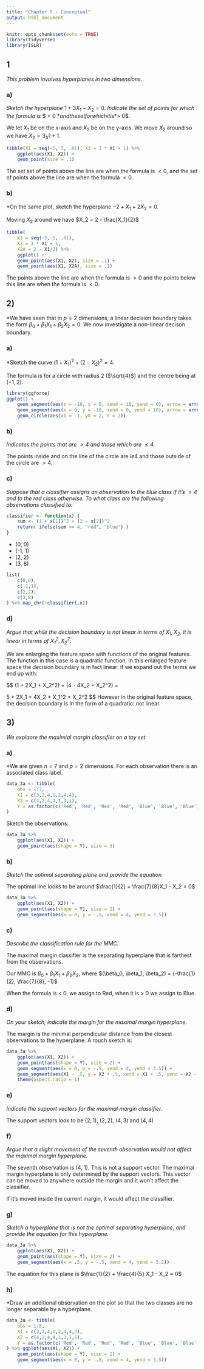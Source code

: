 ```yaml
---
title: "Chapter 5 - Conceptual"
output: html_document
---
```


```r
knitr::opts_chunk$set(echo = TRUE)
library(tidyverse)
library(ISLR)
```

## 1

*This problem involves hyperplanes in two dimensions.*

### a)

*Sketch the hyperplane* $1 + 3X_1 - X_2 = 0$. *Indicate the set of points for which the formula is *$ < 0 $*and the set for which it is *$> 0$*.*

We let $X_1$ be on the x-axis and $X_2$ be on the y-axis. We move $X_2$ around so we have $X_2 = 3_X1 + 1$.

```r
tibble(X1 = seq(-5, 5, .01), X2 = 3 * X1 + 1) %>%
    ggplot(aes(X1, X2)) +
    geom_point(size = .1)
```

The set set of points above the line are when the formula is $< 0$, and the set of points above the line are when the formula $< 0$.

### b)
*On the same plot, sketch the hyperplane $-2 + X_1 + 2X_2 = 0$.

Moving $X_2$ around we have $X_2 = 2 - \frac{X_1}{2}$

```r
tibble(
    X1 = seq(-5, 5, .01), 
    X2 = 3 * X1 + 1,
    X2A = 2 - X1/2) %>%
    ggplot() +
    geom_point(aes(X1, X2), size = .1) +
    geom_point(aes(X1, X2A), size = .1)
```

The points above the line are when the formula is $> 0$ and the points below this line are when the formula is $< 0$.

## 2)

*We have seen that in $p = 2$ dimensions, a linear decision boundary takes the form $\beta_0 + \beta_1X_1 + \beta_2X_2 = 0$. We now investigate a non-linear decison boundary.

### a)

*Sketch the curve $(1 + X_1)^2 + (2 - X_2)^2 = 4$.

The formula is for a circle with radius 2 ($\sqrt{4}$) and the centre being at $(-1, 2)$.

```r
library(ggforce)
ggplot() +
    geom_segment(aes(x = -10, y = 0, xend = 10, yend = 0), arrow = arrow()) +
    geom_segment(aes(x = 0, y = -10, xend = 0, yend = 10), arrow = arrow()) +
    geom_circle(aes(x0 = -1, y0 = 2, r = 2))
```

### b)

*Indicates the points that are $> 4$ and those which are $\le 4$.*

The points inside and on the line of the circle are $le 4$ and those outside of the circle are $> 4$.

### c)

*Suppose that a classifier assigns an observation to the blue class if it's $> 4$ and to the red class otherwise. To what class are the following observations classified to:*


```r
classifier <- function(x) {
    sum <- (1 + x[1])^2 + (2 - x[2])^2
    return( ifelse(sum <= 4, "red", "blue") )
}
```
* (0, 0)
* (-1, 1)
* (2, 2)
* (3, 8)

```r
list(
    c(0,0),
    c(-1,1),
    c(2,2),
    c(3,8)
) %>% map_chr(~classifier(.x))
```

### d)

*Argue that while the decision boundary is not linear in terms of $X_1, X_2$, it is linear in terms of $X_1^2, X_2^2$.*

We are enlarging the feature space with functions of the original features. The function in this case is a quadratic function. In this enlarged feature space the decision boundary is in fact linear: if we expand out the terms we end up with:

$$
(1 + 2X_1 + X_2^2) + (4 - 4X_2 + X_2^2) = 

5 + 2X_1 + 4X_2 + X_1^2 + X_2^2
$$
However in the original feature space, the decision boundary is in the form of a quadratic: not linear.

## 3)

*We explaore the maximial margin classifier on a toy set*

### a)

*We are given $n = 7$ and $p = 2$ dimensions. For each observation there is an associated class label.

```r
data_3a <- tibble(
    obs = 1:7,
    X1 = c(3,2,4,1,2,4,4),
    X2 = c(4,2,4,4,1,3,1),
    Y = as.factor(c('Red', 'Red', 'Red', 'Red', 'Blue', 'Blue', 'Blue'))
)
```

Sketch the observations:

```r
data_3a %>%
    ggplot(aes(X1, X2)) +
    geom_point(aes(shape = Y), size = 3)
```

### b)
*Sketch the optimal separating plane and provide the equation*

The optimal line looks to be around $\frac{1}{2} + \frac{7}{8}X_1 - X_2 = 0$

```r
data_3a %>%
    ggplot(aes(X1, X2)) +
    geom_point(aes(shape = Y), size = 2) +
    geom_segment(aes(x = 0, y = -.5, xend = 4, yend = 3.5))
```    

### c)

*Describe the classification rule for the MMC.*

The maximal margin classifier is the separating hyperplane that is farthest from the observations.

Our MMC is $\beta_0 + \beta_1X_1 + \beta_2X_2$, where $(\beta_0, \beta_1, \beta_2) = (-\frac{1}{2}, \frac{7}{8}, -1)$

When the formula is < 0, we assign to Red, when it is > 0 we assign to Blue. 

### d)

*On your sketch, indicate the margin for the maximal margin hyperplane.*

The margin is the minimal perpendicular distance from the closest observations to the hyperplane. A rouch sketch is:

```r
data_3a %>%
    ggplot(aes(X1, X2)) +
    geom_point(aes(shape = Y), size = 2) +
    geom_segment(aes(x = 0, y = -.5, xend = 4, yend = 3.5)) +
    geom_segment(aes(X1 - .5, y = X2 + .5, xend = X1 + .5, yend = X2 - .5)) +
    theme(aspect.ratio = 1)

```    

### e)

*Indicate the support vectors for the maximal margin classifier.*

The support vectors look to be $(2,1),\ (2,2),\ (4,3) \text{ and } (4,4)$

### f)

*Argue that a slight movement of the seventh observation would not affect the maximal margin hyperplane.*

The seventh observation is $(4,\ 1)$. This is not a support vector. The maximal margin hyperplane is only determined by the support vectors. This vector can be moved to anywhere outside the margin and it won't affect the classifier.

If it's moved inside the current margin, it would affect the classifier.

### g)

*Sketch a hyperplane that is not the optimal separating hyperplane, and provide the equation for this hyperplane.*

```r
data_3a %>%
    ggplot(aes(X1, X2)) +
    geom_point(aes(shape = Y), size = 2) +
    geom_segment(aes(x = .5, y = -.5, xend = 4, yend = 3.2))
```    

The equation for this plane is $\frac{1}{2} + \frac{4}{5} X_1 - X_2 = 0$

### h)

*Draw an additional observation on the plot so that the two classes are no longer separable by a hyperplane.

```r
data_3a <- tibble(
    obs = 1:8,
    X1 = c(3,2,4,1,2,4,4,3),
    X2 = c(4,2,4,4,1,3,1,1),
    Y = as.factor(c('Red', 'Red', 'Red', 'Red', 'Blue', 'Blue', 'Blue', 'Red'))
) %>% ggplot(aes(X1, X2)) +
    geom_point(aes(shape = Y), size = 2) +
    geom_segment(aes(x = 0, y = -.5, xend = 4, yend = 3.5))
```

